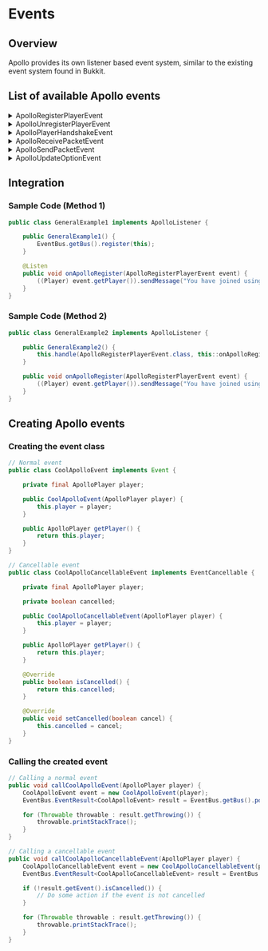 
# Events

## Overview

Apollo provides its own listener based event system, similar to the existing event system found in Bukkit.

## List of available Apollo events

<details>
<summary>ApolloRegisterPlayerEvent</summary>

#### ApolloRegisterPlayerEvent

_Called when the player joins the server using Lunar Client._

| Field                 | Description                            |
| --------------------- | -------------------------------------- |
| `ApolloPlayer player` | The Apollo player that was registered. |

</details>

<details>
<summary>ApolloUnregisterPlayerEvent</summary>

#### ApolloUnregisterPlayerEvent

_Called when the player leaves the server using Lunar Client._

| Field                 | Description                              |
| --------------------- | ---------------------------------------- |
| `ApolloPlayer player` | The Apollo player that was unregistered. |

</details>

<details>
<summary>ApolloPlayerHandshakeEvent</summary>

#### ApolloPlayerHandshakeEvent

_Called when the client sends a PlayerHandshakeMessage._

| Field                                    | Description                                                   |
|------------------------------------------|---------------------------------------------------------------|
| `ApolloPlayer player`                    | The Apollo player that sent the packet.                       |
| `MinecraftVersion minecraftVersion`      | The minecraft version the player is running.                  |
| `LunarClientVersion lunarClientVersion`  | The Lunar Client version the player is running.               |
| `List<LunarClientMod> installedMods`     | List of all internal and external mods the player has running.|


<details>
<summary>Minecraft Version Information</summary>

#### All `MinecraftVersion minecraftVersion` Versions

- V1_7
- V1_8
- V1_9
- V1_10
- V1_11
- V1_12
- V1_16_1
- V1_16_5
- V1_17_0
- V1_17_1
- V1_18_1
- V1_18_2
- V1_19_pre
- V1_19_0
- V1_19_2
- V1_19_3
- V1_19_4
- V1_20_0
- V1_20_1
- V1_20_2
- V1_20_3
- V1_20_4
- UNKNOWN (Occurs when Apollo is outdated or hasn't been updated to include new Minecraft versions.)

<Callout type="warning">This list may not consistently reflect the most up-to-date information regarding currently supported versions.</Callout>

</details>

<details>
<summary>Lunar Client Version Information</summary>

#### How `LunarClientVersion lunarClientVersion` Works

This returns all the attributes about the version of Lunar Client the player is using.

| Attributes  | Description                                         |
|-------------|-----------------------------------------------------|
| `gitBranch` | The current branch of Lunar Client. (e.g. 'master') |
| `gitCommit` | The current commit of the branch.                   |
| `semVer`    | TODO                                                |

</details>

<details>
<summary>LunarClientMod (Installed Mods) Information</summary>

#### How `List<LunarClientMod> installedMods` Works

This returns a list of each mod, and its respective attributes.

##### Mod Attributes

| Attributes    | Description                                                    |
|---------------|----------------------------------------------------------------|
| `id`          | The unique identifier for the mod. (e.g. 'sodium')             |
| `displayName` | The human-readable/user-friendly display name. (e.g. 'Sodium') |
| `version`     | The current version of the mod. (e.g. '1.2.21')                |
| `type`        | The type of mod it's classified as. (e.g. 'FABRIC_INTERNAL')   |

##### The Different `Type` of Mods

| Type              | Description                                     |
|-------------------|-------------------------------------------------|
| `FABRIC_INTERNAL` | A fabric mod that is shipped with Lunar Client. |
| `FABRIC_EXTERNAL` | A fabric mod that is loaded by the Player.      |
| `FORGE_INTERNAL`  | A forge mod that is shipped with Lunar Client.  |
| `FORGE_EXTERNAL`  | A forge mod that is loaded by the Player.       |

</details>

</details>

<details>
<summary>ApolloReceivePacketEvent</summary>

#### ApolloReceivePacketEvent

_Called when the Apollo player receives an Apollo packet from Lunar Client._

| Field                 | Description                                 |
| --------------------- | ------------------------------------------- |
| `ApolloPlayer player` | The Apollo player that received the packet. |
| `Any packet`          | The Apollo packet that was received.        |

</details>

<details>
<summary>ApolloSendPacketEvent</summary>

#### ApolloSendPacketEvent

_Called when the Apollo player sends an Apollo packet to Lunar Client._

| Field                 | Description                             |
| --------------------- | --------------------------------------- |
| `ApolloPlayer player` | The Apollo player that sent the packet. |
| `Any packet`          | The Apollo packet that was sent.        |

<Callout type="info">This event is cancellable.</Callout>

</details>

<details>
<summary>ApolloUpdateOptionEvent</summary>

#### ApolloUpdateOptionEvent

_Called when an option is updated._

| Field                    | Description                                                                      |
| ------------------------ | -------------------------------------------------------------------------------- |
| `Options container`      | The container that the option is in.                                             |
| `ApolloPlayer player`    | The Apollo player the option was updated for, or null if it was a global option. |
| `Option<?, ?, ?> option` | The option that was updated.                                                     |
| `Object value`           | The new value of the option.                                                     |

<Callout type="info">This event is cancellable.</Callout>

</details>

## Integration

### Sample Code (Method 1)

```java
public class GeneralExample1 implements ApolloListener {

    public GeneralExample1() {
        EventBus.getBus().register(this);
    }

    @Listen
    public void onApolloRegister(ApolloRegisterPlayerEvent event) {
        ((Player) event.getPlayer()).sendMessage("You have joined using LunarClient!");
    }
}
```

### Sample Code (Method 2)

```java
public class GeneralExample2 implements ApolloListener {

    public GeneralExample2() {
        this.handle(ApolloRegisterPlayerEvent.class, this::onApolloRegister);
    }

    public void onApolloRegister(ApolloRegisterPlayerEvent event) {
        ((Player) event.getPlayer()).sendMessage("You have joined using LunarClient!");
    }
}
```

## Creating Apollo events

### Creating the event class

```java
// Normal event
public class CoolApolloEvent implements Event {

    private final ApolloPlayer player;

    public CoolApolloEvent(ApolloPlayer player) {
        this.player = player;
    }

    public ApolloPlayer getPlayer() {
        return this.player;
    }
}

// Cancellable event
public class CoolApolloCancellableEvent implements EventCancellable {

    private final ApolloPlayer player;

    private boolean cancelled;

    public CoolApolloCancellableEvent(ApolloPlayer player) {
        this.player = player;
    }

    public ApolloPlayer getPlayer() {
        return this.player;
    }

    @Override
    public boolean isCancelled() {
        return this.cancelled;
    }

    @Override
    public void setCancelled(boolean cancel) {
        this.cancelled = cancel;
    }
}
```

### Calling the created event

```java
// Calling a normal event
public void callCoolApolloEvent(ApolloPlayer player) {
    CoolApolloEvent event = new CoolApolloEvent(player);
    EventBus.EventResult<CoolApolloEvent> result = EventBus.getBus().post(event);

    for (Throwable throwable : result.getThrowing()) {
        throwable.printStackTrace();
    }
}

// Calling a cancellable event
public void callCoolApolloCancellableEvent(ApolloPlayer player) {
    CoolApolloCancellableEvent event = new CoolApolloCancellableEvent(player);
    EventBus.EventResult<CoolApolloCancellableEvent> result = EventBus.getBus().post(event);

    if (!result.getEvent().isCancelled()) {
        // Do some action if the event is not cancelled
    }

    for (Throwable throwable : result.getThrowing()) {
        throwable.printStackTrace();
    }
}
```
